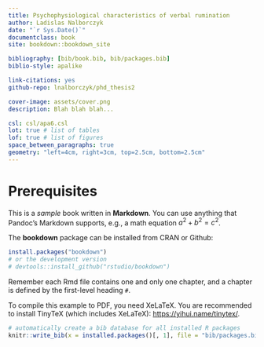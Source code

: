 ```yaml
--- 
title: Psychophysiological characteristics of verbal rumination
author: Ladislas Nalborczyk
date: "`r Sys.Date()`"
documentclass: book
site: bookdown::bookdown_site

bibliography: [bib/book.bib, bib/packages.bib]
biblio-style: apalike

link-citations: yes
github-repo: lnalborczyk/phd_thesis2

cover-image: assets/cover.png
description: Blah blah blah...

csl: csl/apa6.csl
lot: true # list of tables
lof: true # list of figures
space_between_paragraphs: true
geometry: "left=4cm, right=3cm, top=2.5cm, bottom=2.5cm"
---
```


# Prerequisites

This is a _sample_ book written in **Markdown**. You can use anything that Pandoc's Markdown supports, e.g., a math equation $a^2 + b^2 = c^2$.

The **bookdown** package can be installed from CRAN or Github:

```r
install.packages("bookdown")
# or the development version
# devtools::install_github("rstudio/bookdown")
```

Remember each Rmd file contains one and only one chapter, and a chapter is defined by the first-level heading `#`.

To compile this example to PDF, you need XeLaTeX. You are recommended to install TinyTeX (which includes XeLaTeX): <https://yihui.name/tinytex/>.

```r
# automatically create a bib database for all installed R packages
knitr::write_bib(x = installed.packages()[, 1], file = "bib/packages.bib")
```
